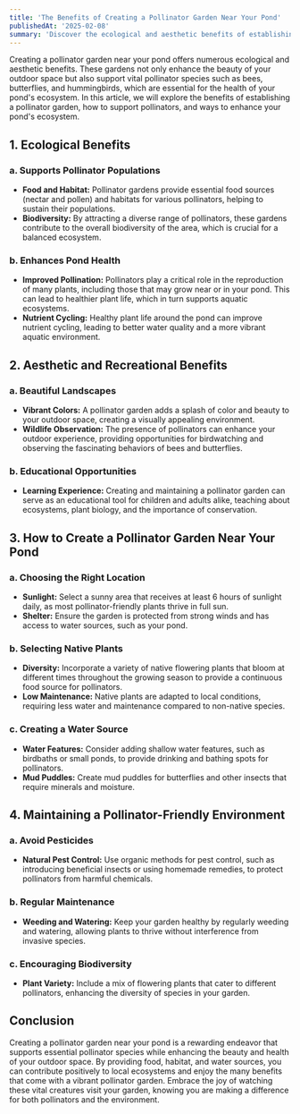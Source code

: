 ---
title: 'The Benefits of Creating a Pollinator Garden Near Your Pond'
publishedAt: '2025-02-08'
summary: 'Discover the ecological and aesthetic benefits of establishing a pollinator garden near your pond and how to support vital pollinator species.'
---

Creating a pollinator garden near your pond offers numerous ecological and aesthetic benefits. These gardens not only enhance the beauty of your outdoor space but also support vital pollinator species such as bees, butterflies, and hummingbirds, which are essential for the health of your pond's ecosystem. In this article, we will explore the benefits of establishing a pollinator garden, how to support pollinators, and ways to enhance your pond's ecosystem.

## 1. Ecological Benefits

### a. Supports Pollinator Populations

- **Food and Habitat:** Pollinator gardens provide essential food sources (nectar and pollen) and habitats for various pollinators, helping to sustain their populations.
- **Biodiversity:** By attracting a diverse range of pollinators, these gardens contribute to the overall biodiversity of the area, which is crucial for a balanced ecosystem.

### b. Enhances Pond Health

- **Improved Pollination:** Pollinators play a critical role in the reproduction of many plants, including those that may grow near or in your pond. This can lead to healthier plant life, which in turn supports aquatic ecosystems.
- **Nutrient Cycling:** Healthy plant life around the pond can improve nutrient cycling, leading to better water quality and a more vibrant aquatic environment.

## 2. Aesthetic and Recreational Benefits

### a. Beautiful Landscapes

- **Vibrant Colors:** A pollinator garden adds a splash of color and beauty to your outdoor space, creating a visually appealing environment.
- **Wildlife Observation:** The presence of pollinators can enhance your outdoor experience, providing opportunities for birdwatching and observing the fascinating behaviors of bees and butterflies.

### b. Educational Opportunities

- **Learning Experience:** Creating and maintaining a pollinator garden can serve as an educational tool for children and adults alike, teaching about ecosystems, plant biology, and the importance of conservation.

## 3. How to Create a Pollinator Garden Near Your Pond

### a. Choosing the Right Location

- **Sunlight:** Select a sunny area that receives at least 6 hours of sunlight daily, as most pollinator-friendly plants thrive in full sun.
- **Shelter:** Ensure the garden is protected from strong winds and has access to water sources, such as your pond.

### b. Selecting Native Plants

- **Diversity:** Incorporate a variety of native flowering plants that bloom at different times throughout the growing season to provide a continuous food source for pollinators.
- **Low Maintenance:** Native plants are adapted to local conditions, requiring less water and maintenance compared to non-native species.

### c. Creating a Water Source

- **Water Features:** Consider adding shallow water features, such as birdbaths or small ponds, to provide drinking and bathing spots for pollinators.
- **Mud Puddles:** Create mud puddles for butterflies and other insects that require minerals and moisture.

## 4. Maintaining a Pollinator-Friendly Environment

### a. Avoid Pesticides

- **Natural Pest Control:** Use organic methods for pest control, such as introducing beneficial insects or using homemade remedies, to protect pollinators from harmful chemicals.

### b. Regular Maintenance

- **Weeding and Watering:** Keep your garden healthy by regularly weeding and watering, allowing plants to thrive without interference from invasive species.

### c. Encouraging Biodiversity

- **Plant Variety:** Include a mix of flowering plants that cater to different pollinators, enhancing the diversity of species in your garden.

## Conclusion

Creating a pollinator garden near your pond is a rewarding endeavor that supports essential pollinator species while enhancing the beauty and health of your outdoor space. By providing food, habitat, and water sources, you can contribute positively to local ecosystems and enjoy the many benefits that come with a vibrant pollinator garden. Embrace the joy of watching these vital creatures visit your garden, knowing you are making a difference for both pollinators and the environment.
